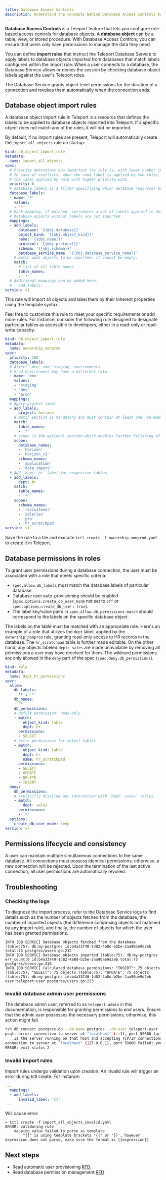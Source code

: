 ```yaml
---
title: Database Access Controls
description: Understand the concepts behind Database Access Controls managed by Teleport.
---
```


**Database Access Controls** is a Teleport feature that lets you configure
role-based access controls for database objects. A **database
object** can be a table, view, or stored procedure. With Database Access Controls, you can ensure that users only have permissions to manage the data
they need.

You can define **import rules** that instruct the Teleport Database Service to
apply labels to database objects imported from databases that match labels configured within the import rule. When a user connects to a database, the Database Service allows or denies the session by checking database object labels against the user's Teleport roles.

The Database Service grants object-level permissions for the duration of a
connection and revokes them automatically when the connection ends.

## Database object import rules

A database object import rule in Teleport is a resource that defines the labels to be applied to database objects imported into Teleport. If a specific object does not match any of the rules, it will not be imported.

By default, if no import rules are present, Teleport will automatically create the `import_all_objects` rule on startup:

```yaml
kind: db_object_import_rule
metadata:
  name: import_all_objects
spec:
  # Priority determines how important the rule is, with lower number indicating lower priority.
  # In case of conflicts, when the same label is applied by two rules, 
  # the label applied by rule with higher priority wins.
  priority: 0
  # database_labels is a filter specifiying which database resources are in scope of this rule.
  database_labels:
  - name: '*'
    values:
    - '*'
  # Each mapping, if matched, introduces a set of labels applied to database object.
  # Database objects without labels are not imported.
  mappings:
  - add_labels:
      database: '{{obj.database}}'
      object_kind: '{{obj.object_kind}}'
      name: '{{obj.name}}'
      protocol: '{{obj.protocol}}'
      schema: '{{obj.schema}}'
      database_service_name: '{{obj.database_service_name}}'
    # match adds objects to be imported; it cannot be empty.
    match:
      # list of all table names
      table_names:
      - '*'
  # Additional mappings can be added here.
  # - add_labels: ...
version: v1
```

This rule will import all objects and label them by their inherent properties using the template syntax.

Feel free to customize this rule to meet your specific requirements or add more rules. For instance, consider the following rule designed to designate particular tables as accessible to developers, either in a read-only or read-write capacity.

```yaml
kind: db_object_import_rule
metadata:
  name: ownership_nonprod
spec:
  priority: 100
  database_labels:
  # Affect `dev` and `staging` environments. 
  # Prod environment may have a different rule.
  - name: 'env'
    values:
    - 'staging'
    - 'dev'
    - 'prod'
  mappings:
  # Apply project label
  - add_labels:
      project: horizon
    # match section is mandatory and must contain at least one non-empty subsection
    match:
      table_names:
      - '*'
    # scope is the optional section which enables further filtering of objects by database and schema names. When omitted, this filtering is disabled.
    scope:
      database_names:
      - 'horizon'
      - 'horizon_v2'
      schema_names:
      - 'application'
      - 'data_import'
  # Add `dept: hr` label for respective tables.
  - add_labels:
      dept: hr
    match:
      table_names:
      - '*'
    scope:
      schema_names:
      - 'recruitment'
      - 'salaries'
      - 'pto'
      - 'hr_scratchpad'
version: v1
```

Save the rule to a file and execute `tctl create -f ownership_nonprod.yaml` to create it in Teleport.

## Database permissions in roles

To grant user permissions during a database connection, the user must be associated with a role that meets specific criteria:
- `spec.allow.db_labels` must match the database labels of particular database.
- Database user auto-provisioning should be enabled (`spec.options.create_db_user_mode` not set to `off` or `spec.options.create_db_user: true`).
- The label key/value pairs in `spec.allow.db_permissions.match` should correspond to the labels on the specific database object.

The labels on the table must be matched with an appropriate role. Here's an example of a role that utilizes the `dept` label, applied by the `ownership_nonprod` rule, granting read-only access to HR records in the database. The `hr_scratchpad` table is further made editable. On the other hand, any objects labeled `dept: sales` are made unavailable by removing all permissions a user may have received for them. The wildcard permissions are only allowed in the `deny` part of the spec (`spec.deny.db_permissions`).

```yaml
kind: role
metadata:
  name: dept_hr_permissions
spec:
  allow:
    db_labels:
      '*': '*'
    db_names:
    - '*'
    db_permissions:
    # defult permission: read-only
    - match:
        object_kind: table
        dept: hr
      permissions:
      - SELECT
    # extra permissions for select tables
    - match:
        object_kind: table
        dept: hr
        name: hr_scratchpad
      permissions:
      - SELECT
      - UPDATE
      - DELETE
      - INSERT
  deny:
    db_permissions:
    # explicitly disallow any interaction with `dept: sales` tables.
    - match:
        dept: sales
      permissions:
      - '*'
  options:
    create_db_user_mode: keep
version: v7
```

## Permissions lifecycle and consistency

A user can maintain multiple simultaneous connections to the same database. All connections must possess identical permissions; otherwise, a new connection will be rejected. Upon the termination of the last active connection, all user permissions are automatically revoked.

## Troubleshooting


### Checking the logs

To diagnose the import process, refer to the Database Service logs to find details such as the number of objects fetched from the database, the number of imported objects (the difference comprising objects not matched by any import rule), and finally, the number of objects for which the user has been granted permissions.

```code
INFO [DB:SERVIC] Database objects fetched from the database (table:75). db:my-postgres id:b4a33740-1d82-4a8d-b2be-2aa90ae9d2eb total:75 postgres/users.go:212
INFO [DB:SERVIC] Database objects imported (table:75). db:my-postgres err_count:0 id:b4a33740-1d82-4a8d-b2be-2aa90ae9d2eb total:75 postgres/users.go:216
INFO [DB:SERVIC] Calculated database permissions: "INSERT": 75 objects (table:75), "SELECT": 75 objects (table:75), "UPDATE": 75 objects (table:75). db:my-postgres id:b4a33740-1d82-4a8d-b2be-2aa90ae9d2eb user:teleport-user postgres/users.go:223
```

### Invalid database admin user permissions

The database admin user, referred to as `teleport-admin` in this documentation, is responsible for granting permissions to end users. Ensure that the admin user possesses the necessary permissions; otherwise, this action might fail.

```bash
tsh db connect postgres-db --db-name postgres --db-user teleport-user
psql: error: connection to server at "localhost" (::1), port 50800 failed: Connection refused
	Is the server running on that host and accepting TCP/IP connections?
connection to server at "localhost" (127.0.0.1), port 50800 failed: your Teleport role requires automatic database user provisioning but an attempt to activate database user "teleport-user" failed due to the following error: ERROR: permission denied for table pg_subscription (SQLSTATE 42501)
ERROR: exit status 2
```

### Invalid import rules

Import rules undergo validation upon creation. An invalid rule will trigger an error during tctl create. For instance:

```yaml
... 
  mappings:
  - add_labels:
      invalid_label: '{{'
...
```

Will cause error:

```shell
> tctl create -f import_all_objects_invalid.yaml
ERROR: validating rule
	mapping value failed to parse as template
		"{{" is using template brackets '{{' or '}}', however expression does not parse, make sure the format is {{expression}}
```

## Next steps

- Read automatic user provisioning [RFD](https://github.com/gravitational/teleport/blob/master/rfd/0113-automatic-database-users.md).
- Read database permission management [RFD](https://github.com/gravitational/teleport/blob/master/rfd/0151-database-permission-management.md)

